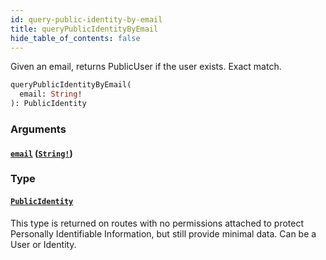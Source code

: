```yaml
---
id: query-public-identity-by-email
title: queryPublicIdentityByEmail
hide_table_of_contents: false
---
```



Given an email, returns PublicUser if the user exists. Exact match.

```graphql
queryPublicIdentityByEmail(
  email: String!
): PublicIdentity
```


### Arguments

#### [`email`](#) ([`String!`](/developers/shared-apis/adminidentity-api/graphql/reference/scalars/string))




### Type

#### [`PublicIdentity`](/developers/shared-apis/adminidentity-api/graphql/reference/objects/public-identity)

This type is returned on routes with no permissions attached to protect
Personally Identifiable Information, but still provide minimal data.
Can be a User or Identity.




